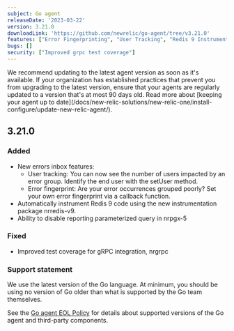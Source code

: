 ```yaml
---
subject: Go agent
releaseDate: '2023-03-22'
version: 3.21.0
downloadLink: 'https://github.com/newrelic/go-agent/tree/v3.21.0'
features: ["Error Fingerprinting", "User Tracking", "Redis 9 Instrumentation"]
bugs: []    
security: ["Improved grpc test coverage"]
---
```


<Callout variant="important">
We recommend updating to the latest agent version as soon as it's available. If your organization has established practices that prevent you from upgrading to the latest version, ensure that your agents are regularly updated to a version that's at most 90 days old. Read more about [keeping your agent up to date](/docs/new-relic-solutions/new-relic-one/install-configure/update-new-relic-agent/).
</Callout>

## 3.21.0

### Added
* New errors inbox features:
  * User tracking: You can now see the number of users impacted by an error group. Identify the end user with the setUser method.
  * Error fingerprint: Are your error occurrences grouped poorly? Set your own error fingerprint via a callback function.
* Automatically instrument Redis 9 code using the new instrumentation package nrredis-v9.
* Ability to disable reporting parameterized query in nrpgx-5

### Fixed
* Improved test coverage for gRPC integration, nrgrpc

### Support statement

We use the latest version of the Go language. At minimum, you should be using no version of Go older than what is supported by the Go team themselves.

See the [Go agent EOL Policy](/docs/apm/agents/go-agent/get-started/go-agent-eol-policy) for details about supported versions of the Go agent and third-party components.
